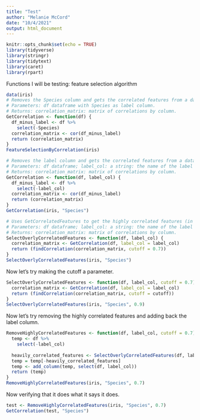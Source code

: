 ```yaml
---
title: "Test"
author: "Melanie McCord"
date: "10/4/2021"
output: html_document
---
```


```r
knitr::opts_chunk$set(echo = TRUE)
library(tidyverse)
library(stringr)
library(tidytext)
library(caret)
library(rpart)
```
Functions I will be testing: feature selection algorithm
```r
data(iris)
# Removes the Species column and gets the correlated features from a dataframe or tibble.
# Parameters: df dataframe with Species as label column.
# Returns: correlation_matrix: matrix of correlations by column.
GetCorrelation <- function(df) {
  df_minus_label <- df %>%
    select(-Species)
  correlation_matrix <- cor(df_minus_label)
  return (correlation_matrix)
}
FeatureSelectionByCorrelation(iris)
```
```r
# Removes the label column and gets the correlated features from a dataframe or tibble.
# Parameters: df dataframe; label_col: a string: the name of the label column you need to exclude.
# Returns: correlation_matrix: matrix of correlations by column.
GetCorrelation <- function(df, label_col) {
  df_minus_label <- df %>%
    select(-label_col)
  correlation_matrix <- cor(df_minus_label)
  return (correlation_matrix)
}
GetCorrelation(iris, "Species")
```
```r
# Uses GetCorrelatedFeatures to get the highly correlated features (in this case by a factor of 0.7)
# Parameters: df dataframe; label_col: a string: the name of the label column you need to exclude.
# Returns: correlation_matrix: matrix of correlations by column.
SelectOverlyCorrelatedFeatures <- function(df, label_col) {
  correlation_matrix <- GetCorrelation(df, label_col = label_col)
  return (findCorrelation(correlation_matrix, cutoff = 0.7))
}
SelectOverlyCorrelatedFeatures(iris, "Species")
```
Now let's try making the cutoff a parameter.
```r
SelectOverlyCorrelatedFeatures <- function(df, label_col, cutoff = 0.7) {
  correlation_matrix <- GetCorrelation(df, label_col = label_col)
  return (findCorrelation(correlation_matrix, cutoff = cutoff))
}
SelectOverlyCorrelatedFeatures(iris, "Species", 0.9)
```
Now let's try removing the highly correlated features and adding back the label column.
```r
RemoveHighlyCorrelatedFeatures <- function(df, label_col, cutoff = 0.7) {
  temp <- df %>%
    select(-label_col)
  
  heavily_correlated_features <- SelectOverlyCorrelatedFeatures(df, label_col, cutoff)
  temp = temp[-heavily_correlated_features]
  temp <- add_column(temp, select(df, label_col))
  return (temp)
}
RemoveHighlyCorrelatedFeatures(iris, "Species", 0.7)
```
Now verifying that it does what it says it does.
```r
test <- RemoveHighlyCorrelatedFeatures(iris, "Species", 0.7)
GetCorrelation(test, "Species")
```

